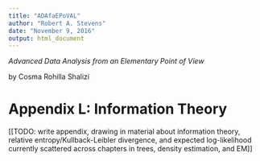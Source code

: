 ```yaml
---
title: "ADAfaEPoVAL"
author: "Robert A. Stevens"
date: "November 9, 2016"
output: html_document
---
```


*Advanced Data Analysis from an Elementary Point of View*

by Cosma Rohilla Shalizi

# Appendix L: Information Theory

[[TODO: write appendix, drawing in material about information theory, relative entropy/Kullback-Leibler divergence, and expected log-likelihood currently scattered across chapters in trees, density estimation, and EM]]